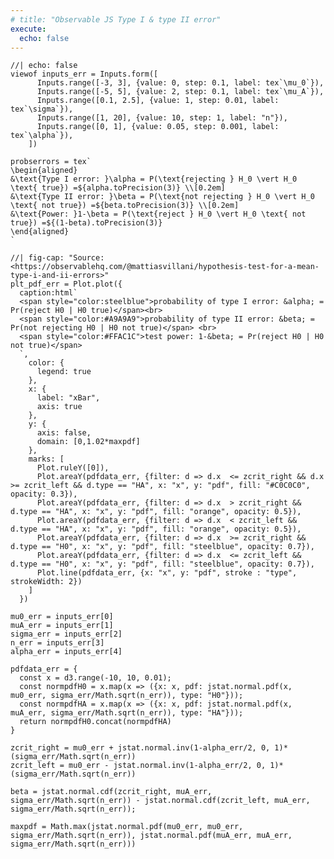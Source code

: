 ```yaml
---
# title: "Observable JS Type I & type II error"
execute:
  echo: false
---
```



```ojs
//| echo: false
viewof inputs_err = Inputs.form([
      Inputs.range([-3, 3], {value: 0, step: 0.1, label: tex`\mu_0`}),
      Inputs.range([-5, 5], {value: 2, step: 0.1, label: tex`\mu_A`}),
      Inputs.range([0.1, 2.5], {value: 1, step: 0.01, label: tex`\sigma`}),
      Inputs.range([1, 20], {value: 10, step: 1, label: "n"}),
      Inputs.range([0, 1], {value: 0.05, step: 0.001, label: tex`\alpha`}),
    ])
```


```ojs
probserrors = tex`
\begin{aligned}
&\text{Type I error: }\alpha = P(\text{rejecting } H_0 \vert H_0 \text{ true}) =${alpha.toPrecision(3)} \\[0.2em]
&\text{Type II error: }\beta = P(\text{not rejecting } H_0 \vert H_0 \text{ not true}) =${beta.toPrecision(3)} \\[0.2em]
&\text{Power: }1-\beta = P(\text{reject } H_0 \vert H_0 \text{ not true}) =${(1-beta).toPrecision(3)} 
\end{aligned}
`
```



```ojs
//| fig-cap: "Source: <https://observablehq.com/@mattiasvillani/hypothesis-test-for-a-mean-type-i-and-ii-errors>"
plt_pdf_err = Plot.plot({
  caption:html` 
  <span style="color:steelblue">probability of type I error: &alpha; = Pr(reject H0 | H0 true)</span><br>
  <span style="color:#A9A9A9">probability of type II error: &beta; = Pr(not rejecting H0 | H0 not true)</span> <br>
  <span style="color:#FFAC1C">test power: 1-&beta; = Pr(reject H0 | H0 not true)</span> 
  `,
    color: {
      legend: true
    },
    x: {
      label: "xBar",
      axis: true
    },
    y: {
      axis: false,
      domain: [0,1.02*maxpdf]
    },
    marks: [
      Plot.ruleY([0]),
      Plot.areaY(pdfdata_err, {filter: d => d.x  <= zcrit_right && d.x  >= zcrit_left && d.type == "HA", x: "x", y: "pdf", fill: "#C0C0C0", opacity: 0.3}),
      Plot.areaY(pdfdata_err, {filter: d => d.x  > zcrit_right && d.type == "HA", x: "x", y: "pdf", fill: "orange", opacity: 0.5}),
      Plot.areaY(pdfdata_err, {filter: d => d.x  < zcrit_left && d.type == "HA", x: "x", y: "pdf", fill: "orange", opacity: 0.5}),
      Plot.areaY(pdfdata_err, {filter: d => d.x  >= zcrit_right && d.type == "H0", x: "x", y: "pdf", fill: "steelblue", opacity: 0.7}),
      Plot.areaY(pdfdata_err, {filter: d => d.x  <= zcrit_left && d.type == "H0", x: "x", y: "pdf", fill: "steelblue", opacity: 0.7}),
      Plot.line(pdfdata_err, {x: "x", y: "pdf", stroke : "type", strokeWidth: 2})
    ]
  })
```

```ojs
mu0_err = inputs_err[0]
muA_err = inputs_err[1]
sigma_err = inputs_err[2]
n_err = inputs_err[3]
alpha_err = inputs_err[4]
```

```ojs
pdfdata_err = {
  const x = d3.range(-10, 10, 0.01);
  const normpdfH0 = x.map(x => ({x: x, pdf: jstat.normal.pdf(x, mu0_err, sigma_err/Math.sqrt(n_err)), type: "H0"}));
  const normpdfHA = x.map(x => ({x: x, pdf: jstat.normal.pdf(x, muA_err, sigma_err/Math.sqrt(n_err)), type: "HA"}));
  return normpdfH0.concat(normpdfHA)
}
```


```ojs
zcrit_right = mu0_err + jstat.normal.inv(1-alpha_err/2, 0, 1)*(sigma_err/Math.sqrt(n_err))
zcrit_left = mu0_err - jstat.normal.inv(1-alpha_err/2, 0, 1)*(sigma_err/Math.sqrt(n_err))
```


```ojs
beta = jstat.normal.cdf(zcrit_right, muA_err, sigma_err/Math.sqrt(n_err)) - jstat.normal.cdf(zcrit_left, muA_err, sigma_err/Math.sqrt(n_err));
```

```ojs
maxpdf = Math.max(jstat.normal.pdf(mu0_err, mu0_err, sigma_err/Math.sqrt(n_err)), jstat.normal.pdf(muA_err, muA_err, sigma_err/Math.sqrt(n_err)))
```

